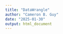 ```yaml
---
title: "DataWrangle"
author: "Cameron B. Guy"
date: "2025-01-30"
output: html_document
---
```


```r

```
